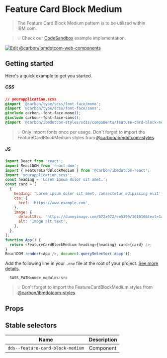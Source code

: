 
# Feature Card Block Medium

> The Feature Card Block Medium pattern is to be utilized within IBM.com.

> 💡 Check our
> [CodeSandbox](https://githubbox.com/carbon-design-system/ibm-dotcom-library/tree/master/packages/react/examples/codesandbox/components/FeatureCardBlockMedium)
> example implementation.

[![Edit @carbon/ibmdotcom-web-components](https://codesandbox.io/static/img/play-codesandbox.svg)](https://githubbox.com/carbon-design-system/ibm-dotcom-library/tree/master/packages/react/examples/codesandbox/components/FeatureCardBlockMedium)

## Getting started

Here's a quick example to get you started.

##### CSS

```css
// yourapplication.scss
@import '@carbon/type/scss/font-face/mono';
@import '@carbon/type/scss/font-face/sans';
@include carbon--font-face-mono();
@include carbon--font-face-sans();
@import '@carbon/ibmdotcom-styles/scss/components/feature-card-block-medium/feature-card-block-medium';
```

> 💡 Only import fonts once per usage. Don't forget to import the
> FeatureCardBlockMedium styles from
> [@carbon/ibmdotcom-styles](https://github.com/carbon-design-system/ibm-dotcom-library/blob/master/packages/styles).

##### JS

```javascript
import React from 'react';
import ReactDOM from 'react-dom';
import { FeatureCardBlockMedium } from '@carbon/ibmdotcom-react';
import 'yourapplication.scss';
const heading = 'Lorem ipsum dolor sit amet.';
const card = [
  {
    heading: 'Lorem ipsum dolor sit amet, consectetur adipiscing elit',
    cta: {
      href: 'https://www.example.com',
    },
    image: {
      defaultSrc: 'https://dummyimage.com/672x672/ee5396/161616&text=1x1',
      alt: 'Image alt text',
    },
  },
];
function App() {
  return <FeatureCardBlockMedium heading={heading} card={card} />;
}
ReactDOM.render(<App />, document.querySelector('#app'));
```

Add the following line in your `.env` file at the root of your project.
[See more details](https://github.com/carbon-design-system/ibm-dotcom-library/tree/master/packages/styles#usage).

```
  SASS_PATH=node_modules:src
```

> 💡 Don't forget to import the FeatureCardBlockMedium styles from
> [@carbon/ibmdotcom-styles](https://github.com/carbon-design-system/ibm-dotcom-library/blob/master/packages/styles).

## Props

<Props of={FeatureCardBlockMedium} />

## Stable selectors

| Name                             | Description |
| -------------------------------- | ----------- |
| `dds--feature-card-block-medium` | Component   |

<Description markdown={contributing} />
